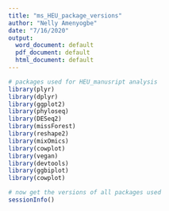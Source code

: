 ```yaml
---
title: "ms_HEU_package_versions"
author: "Nelly Amenyogbe"
date: "7/16/2020"
output:
  word_document: default
  pdf_document: default
  html_document: default
---
```


```r
# packages used for HEU_manusript analysis
library(plyr)
library(dplyr)
library(ggplot2)
library(phyloseq)
library(DESeq2)
library(missForest)
library(reshape2)
library(mixOmics)
library(cowplot)
library(vegan)
library(devtools)
library(ggbiplot)
library(cowplot)
```



```r
# now get the versions of all packages used
sessionInfo()
```
